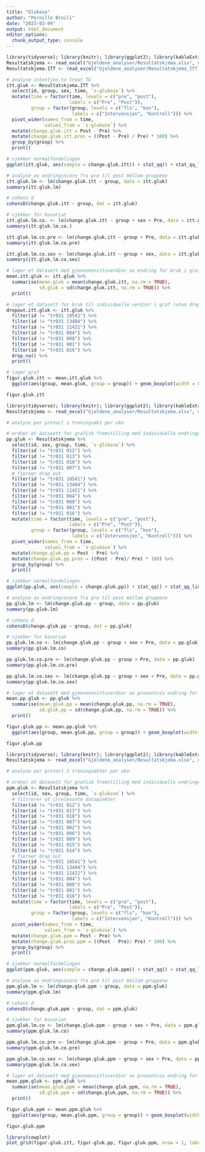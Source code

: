 ```yaml
---
title: "Glukose"
author: "Pernille Breili"
date: "2023-03-09"
output: html_document
editor_options: 
  chunk_output_type: console
---
```


```r
library(tidyverse); library(knitr); library(ggplot2); library(kableExtra); library(readxl); library(dplyr); library(flextable); library(pbkrtest); library(broom)
Resultatskjema <- read_excel("Gjeldene_analyser/Resultatskjema.xlsx", na = "NA")
Resultatskjema.ITT <- read_excel("Gjeldene_analyser/Resultatskjema_ITT.xlsx", na = "NA")

# analyse intention to treat TG
itt.gluk <- Resultatskjema.ITT %>%
  select(id, group, sex, time, `s-glukose`) %>%
  mutate(time = factor(time, levels = c("pre", "post"),
                       labels = c("Pre", "Post")),
         group = factor(group, levels = c("fls", "kon"),
                        labels = c("Intervensjon", "Kontroll"))) %>% 
  pivot_wider(names_from = time,
              values_from = `s-glukose`) %>%
  mutate(change.gluk.itt = Post - Pre) %>%
  mutate(change.gluk.itt.pros = ((Post - Pre) / Pre) * 100) %>%
  group_by(group) %>%
  print()

# sjekker normalfordelingen 
ggplot(itt.gluk, aes(sample = change.gluk.itt)) + stat_qq() + stat_qq_line(col = "red")

# analyse av endringsscore fra pre til post mellom gruppene
itt.gluk.lm <- lm(change.gluk.itt ~ group, data = itt.gluk)
summary(itt.gluk.lm)

# cohens d
cohensD(change.gluk.itt ~ group, dat = itt.gluk)

# sjekker for kovariat
itt.gluk.lm.co. <- lm(change.gluk.itt ~ group + sex + Pre, data = itt.gluk)
summary(itt.gluk.lm.co.)

itt.gluk.lm.co.pre <- lm(change.gluk.itt ~ group + Pre, data = itt.gluk)
summary(itt.gluk.lm.co.pre)

itt.gluk.lm.co.sex <- lm(change.gluk.itt ~ group + sex, data = itt.gluk)
summary(itt.gluk.lm.co.sex)

# lager et datasett med gjennomsnittsverdier av endring for bruk i graf
mean.itt.gluk <- itt.gluk %>%
  summarise(mean.gluk = mean(change.gluk.itt, na.rm = TRUE),
            sd.gluk = sd(change.gluk.itt, na.rm = TRUE)) %>%
  print()

# lager et datasett for bruk til individuelle verdier i graf (uten dropped out)
dropout.itt.gluk <- itt.gluk %>%
  filter(id != "tr031 10541") %>%
  filter(id != "tr031 13404") %>%
  filter(id != "tr031 11421") %>%
  filter(id != "tr031 004") %>%
  filter(id != "tr031 008") %>%
  filter(id != "tr031 001") %>%
  filter(id != "tr031 016") %>%
  drop_na() %>%
  print()

# lager graf
figur.gluk.itt <- mean.itt.gluk %>%
  ggplot(aes(group, mean.gluk, group = group)) + geom_boxplot(width = 0.3, fill = "white", colour = "black") + geom_errorbar(aes(ymin = mean.gluk - sd.gluk, ymax = mean.gluk + sd.gluk), width = 0.1) + theme_classic() + geom_point(data = dropout.itt.gluk, aes(group, change.gluk.itt), size = 2, alpha = 0.4) + labs(x = "Gruppe", y = "Endring i glukose (mmol/l)") + geom_hline(yintercept = 0, linetype = "solid", color = "black") + theme(axis.title = element_text(size = 11), axis.text.x = element_text(size = 10), axis.text.y = element_text(size = 10)) + ylim(-3.2, 1.1)

figur.gluk.itt
```
```r
library(tidyverse); library(knitr); library(ggplot2); library(kableExtra); library(readxl); library(dplyr); library(flextable); library(pbkrtest); library(broom)
Resultatskjema <- read_excel("Gjeldene_analyser/Resultatskjema.xlsx", na = "NA")

# analyse per protocl 1 treningsøkt per uke

# ordner et datasett for grafisk fremstilling med individuelle endringer fra pre til post i prosent og endringsscore for bruk i statistiske tester
pp.gluk <- Resultatskjema %>%
  select(id, sex, group, time, `s-glukose`) %>%
  filter(id != "tr031 012") %>% 
  filter(id != "tr031 013") %>% 
  filter(id != "tr031 010") %>% 
  filter(id != "tr031 007") %>%
  # fjerner drop out
  filter(id != "tr031 10541") %>%
  filter(id != "tr031 13404") %>%
  filter(id != "tr031 11421") %>%
  filter(id != "tr031 004") %>%
  filter(id != "tr031 008") %>%
  filter(id != "tr031 001") %>%
  filter(id != "tr031 016") %>%
  mutate(time = factor(time, levels = c("pre", "post"),
                       labels = c("Pre", "Post")),
         group = factor(group, levels = c("fls", "kon"),
                        labels = c("Intervensjon", "Kontroll"))) %>% 
  pivot_wider(names_from = time,
              values_from = `s-glukose`) %>%
  mutate(change.gluk.pp = Post - Pre) %>%
  mutate(change.gluk.pp.pros = ((Post - Pre)/ Pre) * 100) %>%
  group_by(group) %>%
  print()

# sjekker normalfordelingen 
ggplot(pp.gluk, aes(sample = change.gluk.pp)) + stat_qq() + stat_qq_line(col = "red")

# analyse av endringsscore fra pre til post mellom gruppene
pp.gluk.lm <- lm(change.gluk.pp ~ group, data = pp.gluk)
summary(pp.gluk.lm)

# cohens d
cohensD(change.gluk.pp ~ group, dat = pp.gluk)

# sjekker for kovariat
pp.gluk.lm.co <- lm(change.gluk.pp ~ group + sex + Pre, data = pp.gluk)
summary(pp.gluk.lm.co)

pp.gluk.lm.co.pre <- lm(change.gluk.pp ~ group + Pre, data = pp.gluk)
summary(pp.gluk.lm.co.pre)

pp.gluk.lm.co.sex <- lm(change.gluk.pp ~ group + sex + Pre, data = pp.gluk)
summary(pp.gluk.lm.co.sex)

# lager et datasett med gjennomsnittsverdier av prosentvis endring for bruk i graf
mean.pp.gluk <- pp.gluk %>%
  summarise(mean.gluk.pp = mean(change.gluk.pp, na.rm = TRUE),
            sd.gluk.pp = sd(change.gluk.pp, na.rm = TRUE)) %>%
  print()

figur.gluk.pp <- mean.pp.gluk %>%
  ggplot(aes(group, mean.gluk.pp, group = group)) + geom_boxplot(width = 0.3, fill = "white", colour = "black") + geom_errorbar(aes(ymin = mean.gluk.pp - sd.gluk.pp, ymax = mean.gluk.pp + sd.gluk.pp), width = 0.1) + theme_classic() + geom_point(data = pp.gluk, aes(group, change.gluk.pp), size = 2, alpha = 0.4) + labs(x = "Gruppe", y = element_blank()) + geom_hline(yintercept = 0, linetype = "solid", color = "black") + theme(axis.title = element_text(size = 11), axis.text.x = element_text(size = 10), axis.text.y = element_text(size = 10)) + ylim(-3.2, 1.1)

figur.gluk.pp
```
```r
library(tidyverse); library(knitr); library(ggplot2); library(kableExtra); library(readxl); library(dplyr); library(flextable); library(pbkrtest); library(broom); library(ggsignif)
Resultatskjema <- read_excel("Gjeldene_analyser/Resultatskjema.xlsx", na = "NA")

# analyse per protocl 2 treningsøkter per uke

# ordner et datasett for grafisk fremstilling med individuelle endringer fra pre til post i prosent og endringsscore for bruk i statistiske tester
ppm.gluk <- Resultatskjema %>%
  select(id, sex, group, time, `s-glukose`) %>%
  # filtrerer ut irrelevante datapunkter
  filter(id != "tr031 012") %>% 
  filter(id != "tr031 013") %>% 
  filter(id != "tr031 010") %>% 
  filter(id != "tr031 007") %>% 
  filter(id != "tr031 002") %>% 
  filter(id != "tr031 006") %>% 
  filter(id != "tr031 009") %>% 
  filter(id != "tr031 015") %>%
  filter(id != "tr031 014") %>%
  # fjerner drop out
  filter(id != "tr031 10541") %>%
  filter(id != "tr031 13404") %>%
  filter(id != "tr031 11421") %>%
  filter(id != "tr031 004") %>%
  filter(id != "tr031 008") %>%
  filter(id != "tr031 001") %>%
  filter(id != "tr031 016") %>%
  mutate(time = factor(time, levels = c("pre", "post"),
                       labels = c("Pre", "Post")),
         group = factor(group, levels = c("fls", "kon"),
                        labels = c("Intervensjon", "Kontroll"))) %>% 
  pivot_wider(names_from = time,
              values_from = `s-glukose`) %>%
  mutate(change.gluk.ppm = Post - Pre) %>%
  mutate(change.gluk.pros.ppm = ((Post - Pre)/ Pre) * 100) %>%
  group_by(group) %>%
  print()

# sjekker normalfordelingen 
ggplot(ppm.gluk, aes(sample = change.gluk.ppm)) + stat_qq() + stat_qq_line(col = "red")

# analyse av endringsscore fra pre til post mellom gruppene
ppm.gluk.lm <- lm(change.gluk.ppm ~ group, data = ppm.gluk)
summary(ppm.gluk.lm)

# cohens d
cohensD(change.gluk.ppm ~ group, dat = ppm.gluk)

# sjekker for kovariat
ppm.gluk.lm.co <- lm(change.gluk.ppm ~ group + sex + Pre, data = ppm.gluk)
summary(ppm.gluk.lm.co)

ppm.gluk.lm.co.pre <- lm(change.gluk.ppm ~ group + Pre, data = ppm.gluk)
summary(ppm.gluk.lm.co.pre)

ppm.gluk.lm.co.sex <- lm(change.gluk.ppm ~ group + sex + Pre, data = ppm.gluk)
summary(ppm.gluk.lm.co.sex)

# lager et datasett med gjennomsnittsverdier av prosentvis endring for bruk i graf
mean.ppm.gluk <- ppm.gluk %>%
  summarise(mean.gluk.ppm = mean(change.gluk.ppm, na.rm = TRUE),
            sd.gluk.ppm = sd(change.gluk.ppm, na.rm = TRUE)) %>%
  print()

figur.gluk.ppm <- mean.ppm.gluk %>%
  ggplot(aes(group, mean.gluk.ppm, group = group)) + geom_boxplot(width = 0.3, fill = "white", colour = "black") + geom_errorbar(aes(ymin = mean.gluk.ppm - sd.gluk.ppm, ymax = mean.gluk.ppm + sd.gluk.ppm), width = 0.1) + theme_classic() + geom_point(data = ppm.gluk, aes(group, change.gluk.ppm), size = 2, alpha = 0.4) + labs(x = "Gruppe", y = element_blank()) + geom_hline(yintercept = 0, linetype = "solid", color = "black") + theme(axis.title = element_text(size = 11), axis.text.x = element_text(size = 10), axis.text.y = element_text(size = 10)) + ylim(-3.2, 1.1)

figur.gluk.ppm

library(cowplot)
plot_grid(figur.gluk.itt, figur.gluk.pp, figur.gluk.ppm, nrow = 1, labels = c('A', 'B', 'C'))
```

